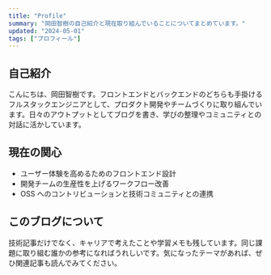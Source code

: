 ```yaml
---
title: "Profile"
summary: "岡田智樹の自己紹介と現在取り組んでいることについてまとめています。"
updated: "2024-05-01"
tags: ["プロフィール"]
---
```


## 自己紹介

こんにちは、岡田智樹です。フロントエンドとバックエンドのどちらも手掛けるフルスタックエンジニアとして、プロダクト開発やチームづくりに取り組んでいます。日々のアウトプットとしてブログを書き、学びの整理やコミュニティとの対話に活かしています。

## 現在の関心

- ユーザー体験を高めるためのフロントエンド設計
- 開発チームの生産性を上げるワークフロー改善
- OSS へのコントリビューションと技術コミュニティとの連携

## このブログについて

技術記事だけでなく、キャリアで考えたことや学習メモも残しています。同じ課題に取り組む誰かの参考になればうれしいです。気になったテーマがあれば、ぜひ関連記事も読んでみてください。
